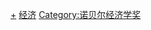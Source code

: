 {{navbox
|name = 诺贝尔经济学奖获得者
|state = {{{state|collapsed}}}
|titlestyle = background:#ffd777
|groupstyle = background:#ffd777
|title = [[诺贝尔经济学奖]][[诺贝尔经济学奖得主列表|获得者]]
|bodyclass = hlist

|group1 = 1969年至1975年
|list1  =
<div>
1969 [[朗纳·弗里施|弗里施]]、[[扬·廷贝亨|廷贝亨]]丨
1970 [[保羅·薩繆爾森|萨缪尔森]]丨
1971 [[西蒙·史密斯·库兹涅茨|库兹涅茨]]丨
1972 [[约翰·希克斯|希克斯]]、[[肯尼斯·阿罗|阿罗]]丨
1973 [[瓦西里·列昂季耶夫|列昂季耶夫]]丨
1974 [[贡纳尔·默达尔|默达尔]]、[[弗里德里希·哈耶克|哈耶克]]丨
1975 [[列昂尼德·维塔利耶维奇·坎托罗维奇|坎托罗维奇]]、[[特亚林·科普曼斯|科普曼斯]]
</div>

|group2 =1976年至2000年
|list2  =
<div>
1976 [[米爾頓·佛利民|弗里德曼]]丨
1977 [[贝蒂尔·奥林|奥林]]、[[詹姆斯·米德|米德]]丨
1978 [[司马贺]]丨
1979 [[西奧多·威廉·舒爾茨|舒尔茨]]、[[威廉·阿瑟·刘易斯|劉易斯]]丨
1980 [[勞倫斯·克萊因|克莱恩]]丨
1981 [[詹姆士·托賓|托宾]]丨
1982 [[喬治·斯蒂格勒|斯蒂格勒]]丨
1983 [[傑拉德·德布魯|德布魯]]丨
1984 [[理查德·史東|斯通]]丨
1985 [[法蘭科·莫迪利安尼|莫迪利亚尼]]丨
1986 [[詹姆斯·M·布坎南|布坎南]]丨
1987 [[罗伯特·索洛|索洛]]丨
1988 [[莫里斯·阿莱|阿莱]]丨
1989 [[特里夫·哈維默|哈維默]]丨
1990 [[哈利·馬可維茲|馬可維茲]]、[[默顿·米勒|米勒]]、[[威廉·福塞斯·夏普|夏普]]丨
1991 [[罗纳德·科斯|科斯]]丨
1992 [[蓋瑞·貝克|貝克]]丨
1993 [[罗伯特·福格尔|福格尔]]、[[道格拉斯·诺斯|诺斯]]丨
1994 [[夏仙義·亞諾什·卡羅伊|海萨尼]]、[[约翰·福布斯·纳什|纳什]]、[[赖因哈德·泽尔腾|泽尔腾]]丨
1995 [[小罗伯特·卢卡斯|卢卡斯]]丨
1996 [[詹姆斯·莫理斯|莫理斯]]、[[威廉·维克里|维克里]]丨
1997 [[罗伯特·C·默顿|默顿]]、[[迈伦·舒尔兹|舒爾茲]]丨
1998 [[阿马蒂亚·库马尔·森|森]]丨
1999 [[羅伯特·蒙代爾|蒙代爾]]丨
2000 [[詹姆斯·赫克曼|赫克曼]]、[[丹尼尔·麦克法登|麦克法登]]
</div>

|group3 = 2001年至今
|list3  =
<div>
2001 [[乔治·阿克洛夫|阿克洛夫]]、[[迈克尔·斯彭斯|斯彭斯]]、[[约瑟夫·斯蒂格利茨|斯蒂格利茨]]丨
2002 [[丹尼尔·卡内曼|卡内曼]]、[[弗农·史密斯|史密斯]]丨
2003 [[罗伯特·F·恩格尔|恩格爾]]、[[克莱夫·格兰杰|格兰杰]]丨
2004 [[芬恩·基德兰德|基德蘭德]]、[[爱德华·普雷斯科特|普雷斯科特]]丨
2005 [[罗伯特·约翰·奥曼|奧曼]]、[[托马斯·克罗姆比·谢林|謝林]]丨
2006 [[埃德蒙·费尔普斯|費爾普斯]]丨
2007 [[里奥尼德·赫维克兹|赫维克兹]]、[[埃里克·马斯金|马斯金]]、[[罗杰·梅尔森|梅尔森]]丨
2008 [[保羅·克魯格曼|克魯格曼]]丨
2009 [[埃莉诺·奥斯特罗姆|歐斯壯]]、[[奥利弗·威廉姆森|威廉姆森]]丨
2010 [[彼得·戴蒙德|戴蒙德]]、[[戴尔·莫滕森|莫滕森]]、[[克里斯托弗·皮萨里德斯|皮萨里德斯]]丨
2011 [[托瑪斯·薩金特|薩金特]]、[[克里斯托弗·西姆斯|西姆斯]]丨
2012 [[阿尔文·罗思|羅思]]、[[劳埃德·沙普利|沙普利]]丨
2013 [[尤金·法马|法马]]、[[拉尔斯·彼得·汉森|汉森]]、[[羅勃·席勒|席勒]]丨
2014 [[让·梯若尔|梯若尔]]丨
2015 [[安格斯·迪顿|迪顿]]丨
2016 [[奥利弗·哈特|哈特]]、[[本特·霍尔姆斯特伦|霍尔姆斯特伦]]丨
2017 [[理查德·塞勒|塞勒]]丨
2018 [[威廉·诺德豪斯|諾德豪斯]]、[[保罗·罗默|羅默]]丨
2019 [[阿巴希·巴納吉|-{zh-hans:班纳吉;zh-hant:巴納吉;}-]]、[[艾絲特·杜芙若|-{zh-hans:迪弗洛;zh-hant:杜芙若;}-]]、[[麥可·克雷默|克雷默]]丨
2020 [[保罗·米尔格龙|-{zh-cn:米尔格罗姆;zh-tw:米爾格龍;}-]]、[[罗伯特·B·威尔逊|威尔逊]]丨
2021 [[戴维·卡德|卡德]]、[[約書亞·D·安格里斯特|安格里斯特]]、[[吉多·因本斯|因本斯]]
</div>
}}<noinclude>
[[Category:诺贝尔经济学奖获得者|+]]
[[Category:诺贝尔奖模板|经济]]
[[Category:诺贝尔经济学奖]]
</noinclude>